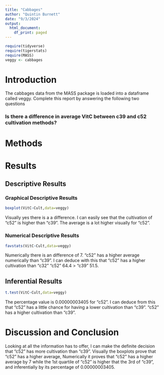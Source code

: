 ```yaml
---
title: "Cabbages"
author: "Quintin Burnett"
date: "9/3/2024"
output:
  html_document:
    df_print: paged
---
```


```r
require(tidyverse)
require(tigerstats)
require(MASS)
veggy <- cabbages
```

# Introduction

<!--In this section you explain what you are trying to show.  Where did the data come from?  What is the research or other question you are trying to answer?!-->
 The cabbages data from the MASS package is loaded into a dataframe called veggy. Complete this report by answering the following two questions  
 
### Is there a difference in average VitC between c39 and c52 cultivation methods?  

# Methods

<!--Decide on your methods:  use "variable analysis" or other appropriate descriptors.  Make sure to choose at least one graphical method and at least one numerical method.!-->

# Results

<!--Divide this section into two sub-sections:  One for your descriptive  results and one for your inferential results.!-->

## Descriptive Results

### Graphical Descriptive Results

<!--Graphical results here.  Make sure to show your code.  Provide appropriate labels for axes, giving units if possible, and provide a good title for the graph, too.  Use the graphical results to describe the patterns if any that exist in the data as focused toward the research question!-->
```r
boxplot(VitC~Cult,data=veggy)
```

Visually yes there is a a difference. I can easily see that the cultivation of "c52" is higher than "c39". The average is a lot higher visually for "c52".

### Numerical Descriptive Results

<!--Numerical results go here. Use the numerical results to describe the patterns if any that exist in the data as focused toward the research question!-->
```r
favstats(VitC~Cult,data=veggy)
```

Numerically there is an difference of 7. "c52" has a higher average numerically than "c39". I can deduce with this that "c52" has a higher cultivation than "c32" "c52" 64.4 > "c39" 51.5. 

## Inferential Results

<!--State hypothesis clearly.  Make sure your discussion of the inferential test covers all the aspects that the test output produces, such as test statistic, p-value etc.  Make a decision about the null hypothesis, explain the assumptions on which the selected test/procedure was based, and why the chosen procedure satisfy the assumptions and is appropriate to answer the research question!-->
```r
t.test(VitC~Cult,data=veggy)
```
The percentage value is 0.00000003405 for "c52". I can deduce from this that "c52" has a little chance for having a lower cultivation than "c39". "c52" has a higher cultivation than "c39". 


# Discussion and Conclusion

<!--Discussion and conclusion here.  If you found a relationship be sure to consider whether the relationship occurs because one of the variables causes the other, or whether they perhaps are related for some other reason.  Watch the chapter 6 videos from the GeorgeTown videos collection.!-->

Looking at all the information has to offer, I can make the definite decision that "c52" has more cultivation than "c39". Visually the boxplots prove that "c52" has a higher average, Numerically it proves that "c52" has a higher average by 7 while the 1st quartile of "c52" is higher that the 3rd of "c39", and inferentially by its percentage of 0.00000003405.

